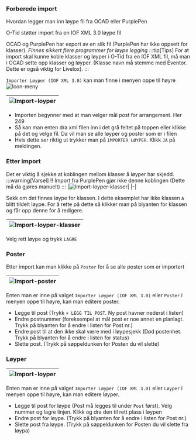 
### Forberede import
Hvordan legger man inn løype fil fra OCAD eller PurplePen

O-Tid støtter import fra en IOF XML 3.0 løype fil

OCAD og PurplePen har export av en slik fil (PurplePen har ikke oppsett for klasser). _Finnes sikkert flere programmer for løype legging_
:::tip[Tips]
For at import skal kunne koble klasser og løyper i O-Tid fra en IOF XML fil,
må man i OCAD sette opp klasser og løyper. (Klasse navn må stemme med Eventor. Dette er også viktig for Livelox).
:::

`Importer Løyper (IOF XML 3.0)` kan man finne i menyen oppe til høyre ![Icon-meny](/img/Ikonmeny.png)

|![Import-loyper](/img/importiofxml_1.png)|
|-|

- Importen begynner med at man velger mål post for arrangement. Her 249
- Så kan man enten dra xml filen inn i det grå feltet på toppen eller klikke på det og velge fil.
Da vil man se alle løyper og poster som er i filen
- Hvis dette ser riktig ut trykker man på `IMPORTER LØYPER`. Klikk `JA` på meldingen.

### Etter import

Det er viktig å sjekke at koblingen mellom klasser å løyper har skjedd.
:::warning[Varsel]
!! Import fra PurplePen gjør ikke denne koblingen (Dette må da gjøres manuelt)
:::
|![Import-loyper-klasser](/img/importiofxml_4.png)|
|-|

Sekk om det finnes løype for klassen. I dette eksemplet har ikke klassen `A` blitt tildelt løype.
For å rette på dette så klikker man på blyanten for klassen og får opp denne for å redigere.

|![Import-loyper-klasser](/img/importiofxml_5.png)|
|-|

Velg rett løype og trykk `LAGRE`


### Poster
Etter import kan man klikke på `Poster` for å se alle poster som er importert

|![Import-poster](/img/importiofxml_2.png)|
|-|

Enten man er inne på valget `Importer Løyper (IOF XML 3.0)` eller `Poster` i menyen oppe til høyre, kan man editere poster.

- Legge til post (Trykk `+ LEGG TIL POST`. Ny post havner nederst i listen)
- Endre postnummer (foreksempel at mål post er noe annet en planlagt. Trykk på blyanten for å endre i listen for Post nr.)
- Endre post til at den ikke skal være med i løypesjekk (Død postenhet. Trykk på blyanten for å endre i listen for status)
- Slette post. (Trykk på søppeldunken for Posten du vil slette)

### Løyper

|![Import-loyper](/img/importiofxml_3.png)|
|-|

Enten man er inne på valget `Importer Løyper (IOF XML 3.0)` eller `Løyper` i menyen oppe til høyre, kan man editere løyper.

- Legge til post for løype (Post må legges til under `Post` først). Velg nummer og lagre linjen. Klikk og dra den til rett plass i løypen
- Endre post for løype. (Trykk på blyanten for å endre i listen for Post nr.)
- Slette post fra løype. (Trykk på søppeldunken for Posten du vil slette fra løypa)